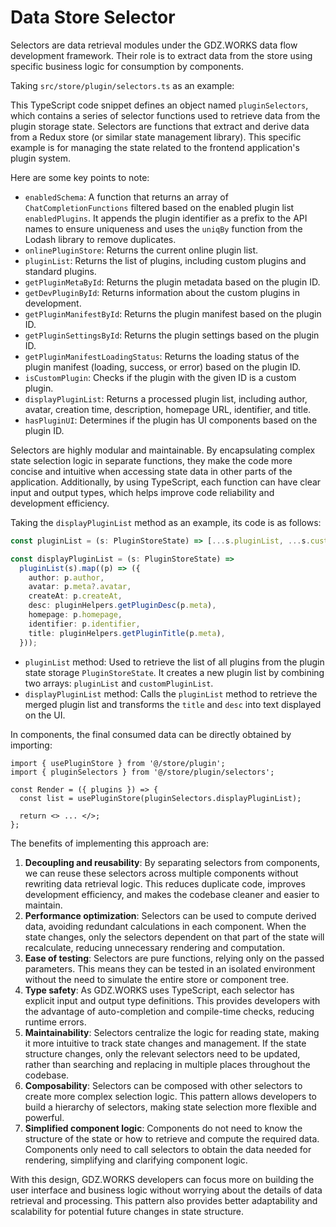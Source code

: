 # Data Store Selector

Selectors are data retrieval modules under the GDZ.WORKS data flow development framework. Their role is to extract data from the store using specific business logic for consumption by components.

Taking `src/store/plugin/selectors.ts` as an example:

This TypeScript code snippet defines an object named `pluginSelectors`, which contains a series of selector functions used to retrieve data from the plugin storage state. Selectors are functions that extract and derive data from a Redux store (or similar state management library). This specific example is for managing the state related to the frontend application's plugin system.

Here are some key points to note:

- `enabledSchema`: A function that returns an array of `ChatCompletionFunctions` filtered based on the enabled plugin list `enabledPlugins`. It appends the plugin identifier as a prefix to the API names to ensure uniqueness and uses the `uniqBy` function from the Lodash library to remove duplicates.
- `onlinePluginStore`: Returns the current online plugin list.
- `pluginList`: Returns the list of plugins, including custom plugins and standard plugins.
- `getPluginMetaById`: Returns the plugin metadata based on the plugin ID.
- `getDevPluginById`: Returns information about the custom plugins in development.
- `getPluginManifestById`: Returns the plugin manifest based on the plugin ID.
- `getPluginSettingsById`: Returns the plugin settings based on the plugin ID.
- `getPluginManifestLoadingStatus`: Returns the loading status of the plugin manifest (loading, success, or error) based on the plugin ID.
- `isCustomPlugin`: Checks if the plugin with the given ID is a custom plugin.
- `displayPluginList`: Returns a processed plugin list, including author, avatar, creation time, description, homepage URL, identifier, and title.
- `hasPluginUI`: Determines if the plugin has UI components based on the plugin ID.

Selectors are highly modular and maintainable. By encapsulating complex state selection logic in separate functions, they make the code more concise and intuitive when accessing state data in other parts of the application. Additionally, by using TypeScript, each function can have clear input and output types, which helps improve code reliability and development efficiency.

Taking the `displayPluginList` method as an example, its code is as follows:

```ts
const pluginList = (s: PluginStoreState) => [...s.pluginList, ...s.customPluginList];

const displayPluginList = (s: PluginStoreState) =>
  pluginList(s).map((p) => ({
    author: p.author,
    avatar: p.meta?.avatar,
    createAt: p.createAt,
    desc: pluginHelpers.getPluginDesc(p.meta),
    homepage: p.homepage,
    identifier: p.identifier,
    title: pluginHelpers.getPluginTitle(p.meta),
  }));
```

- `pluginList` method: Used to retrieve the list of all plugins from the plugin state storage `PluginStoreState`. It creates a new plugin list by combining two arrays: `pluginList` and `customPluginList`.
- `displayPluginList` method: Calls the `pluginList` method to retrieve the merged plugin list and transforms the `title` and `desc` into text displayed on the UI.

In components, the final consumed data can be directly obtained by importing:

```tsx | pure
import { usePluginStore } from '@/store/plugin';
import { pluginSelectors } from '@/store/plugin/selectors';

const Render = ({ plugins }) => {
  const list = usePluginStore(pluginSelectors.displayPluginList);

  return <> ... </>;
};
```

The benefits of implementing this approach are:

1. **Decoupling and reusability**: By separating selectors from components, we can reuse these selectors across multiple components without rewriting data retrieval logic. This reduces duplicate code, improves development efficiency, and makes the codebase cleaner and easier to maintain.
2. **Performance optimization**: Selectors can be used to compute derived data, avoiding redundant calculations in each component. When the state changes, only the selectors dependent on that part of the state will recalculate, reducing unnecessary rendering and computation.
3. **Ease of testing**: Selectors are pure functions, relying only on the passed parameters. This means they can be tested in an isolated environment without the need to simulate the entire store or component tree.
4. **Type safety**: As GDZ.WORKS uses TypeScript, each selector has explicit input and output type definitions. This provides developers with the advantage of auto-completion and compile-time checks, reducing runtime errors.
5. **Maintainability**: Selectors centralize the logic for reading state, making it more intuitive to track state changes and management. If the state structure changes, only the relevant selectors need to be updated, rather than searching and replacing in multiple places throughout the codebase.
6. **Composability**: Selectors can be composed with other selectors to create more complex selection logic. This pattern allows developers to build a hierarchy of selectors, making state selection more flexible and powerful.
7. **Simplified component logic**: Components do not need to know the structure of the state or how to retrieve and compute the required data. Components only need to call selectors to obtain the data needed for rendering, simplifying and clarifying component logic.

With this design, GDZ.WORKS developers can focus more on building the user interface and business logic without worrying about the details of data retrieval and processing. This pattern also provides better adaptability and scalability for potential future changes in state structure.

